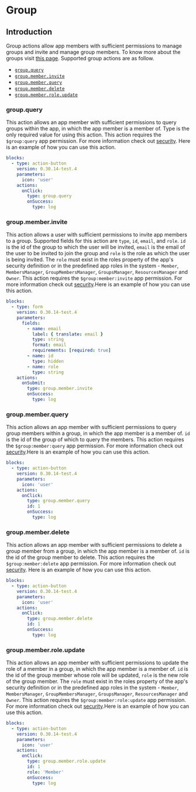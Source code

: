 
# Group

## Introduction

Group actions allow app members with sufficient permissions to manage groups and invite and manage
group members. To know more about the groups visit [this page](../app/groups.md). Supported group
actions are as follow.

- [`group.query`](#groupquery)
- [`group.member.invite`](#groupmemberinvite)
- [`group.member.query`](#groupmemberquery)
- [`group.member.delete`](#groupmemberdelete)
- [`group.member.role.update`](#groupmemberroleupdate)

### group.query<Side name="group.query" />

This action allows an app member with sufficient permissions to query groups within the app, in
which the app member is a member of. Type is the only required value for using this action. This
action requires the `$group:query` app permission. For more information check out
[security](../app/security.md#permissions). Here is an example of how you can use this action.

```yaml validate blocks-snippet
blocks:
  - type: action-button
    version: 0.30.14-test.4
    parameters:
      icon: 'user'
    actions:
      onClick:
        type: group.query
        onSuccess:
          type: log
```

### group.member.invite<Side name="group.member.invite" />

This action allows a user with sufficient permissions to invite app members to a group. Supported
fields for this action are `type`, `id`, `email`, and `role`. `id` is the id of the group to which
the user will be invited, `email` is the email of the user to be invited to join the group and
`role` is the role as which the user is being invited. The `role` must exist in the roles property
of the app's security definition or in the predefined app roles in the system - `Member`,
`MembersManager`, `GroupMembersManager`, `GroupsManager`, `ResourcesManager` and `Owner`. This
action requires the `$group:member:invite` app permission. For more information check out
[security](../app/security.md#permissions).Here is an example of how you can use this action.

```yaml validate blocks-snippet
blocks:
  - type: form
    version: 0.30.14-test.4
    parameters:
      fields:
        - name: email
          label: { translate: email }
          type: string
          format: email
          requirements: [required: true]
        - name: id
          type: hidden
        - name: role
          type: string
    actions:
      onSubmit:
        type: group.member.invite
        onSuccess:
          type: log
```

### group.member.query<Side name="group.member.query" />

This action allows an app member with sufficient permissions to query group members within a group,
in which the app member is a member of. `id` is the id of the group of which to query the members.
This action requires the `$group:member:query` app permission. For more information check out
[security](../app/security.md#permissions).Here is an example of how you can use this action.

```yaml validate blocks-snippet
blocks:
  - type: action-button
    version: 0.30.14-test.4
    parameters:
      icon: 'user'
    actions:
      onClick:
        type: group.member.query
        id: 1
        onSuccess:
          type: log
```

### group.member.delete<Side name="group.member.delete" />

This action allows an app member with sufficient permissions to delete a group member from a group,
in which the app member is a member of. `id` is the id of the group member to delete. This action
requires the `$group:member:delete` app permission. For more information check out
[security](../app/security.md#permissions). Here is an example of how you can use this action.

```yaml validate blocks-snippet
blocks:
  - type: action-button
    version: 0.30.14-test.4
    parameters:
      icon: 'user'
    actions:
      onClick:
        type: group.member.delete
        id: 1
        onSuccess:
          type: log
```

### group.member.role.update<Side name="group.member.role.update" />

This action allows an app member with sufficient permissions to update the role of a member in a
group, in which the app member is a member of. `id` is the id of the group member whose role will be
updated, `role` is the new role of the group member. The `role` must exist in the roles property of
the app's security definition or in the predefined app roles in the system - `Member`,
`MembersManager`, `GroupMembersManager`, `GroupsManager`, `ResourcesManager` and `Owner`. This
action requires the `$group:member:role:update` app permission. For more information check out
[security](../app/security.md#permissions).Here is an example of how you can use this action.

```yaml validate blocks-snippet
blocks:
  - type: action-button
    version: 0.30.14-test.4
    parameters:
      icon: 'user'
    actions:
      onClick:
        type: group.member.role.update
        id: 1
        role: 'Member'
        onSuccess:
          type: log
```
